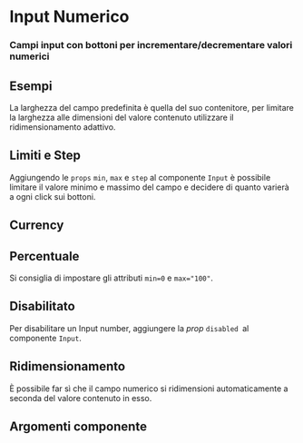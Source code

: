 

<Meta title='Documentazione/Form/Input Numerico' of={Input} />

# Input Numerico

### Campi input con bottoni per incrementare/decrementare valori numerici

## Esempi

La larghezza del campo predefinita è quella del suo contenitore, per limitare la larghezza alle dimensioni del valore contenuto utilizzare il ridimensionamento adattivo.

<Canvas>
  <Story id='componenti-form-input--input-numerico-dimensionamento' />
</Canvas>

## Limiti e Step

Aggiungendo le `props` `min`, `max` e `step` al componente `Input` è possibile limitare il valore minimo e massimo del campo e decidere di quanto varierà a ogni click sui bottoni.

<Canvas>
  <Story id='componenti-form-input--input-numerico-steps' />
</Canvas>

## Currency

<Canvas>
  <Story id='componenti-form-input--input-numerico-valuta' />
</Canvas>

## Percentuale

Si consiglia di impostare gli attributi `min=0` e `max="100"`.

<Canvas>
  <Story id='componenti-form-input--input-numerico-percentuale' />
</Canvas>

## Disabilitato

Per disabilitare un Input number, aggiungere la _prop_ `disabled `al componente `Input`.

<Canvas>
  <Story id='componenti-form-input--input-numerico-disabilitato' />
</Canvas>

## Ridimensionamento

È possibile far sì che il campo numerico si ridimensioni automaticamente a seconda del valore contenuto in esso.

<Canvas>
  <Story id='componenti-form-input--input-numerico-ridimensionamento' />
</Canvas>

## Argomenti componente

<ArgsTable of={Input} />
